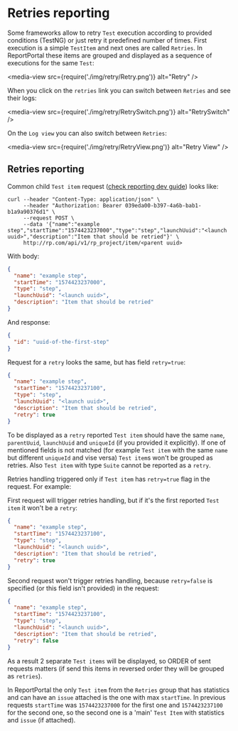 # Retries reporting

Some frameworks allow to retry `Test` execution according to provided conditions (TestNG) or just retry it predefined number of times.
First execution is a simple `TestItem` and next ones are called `Retries`.
In ReportPortal these items are grouped and displayed as a sequence of executions for the same `Test`:

<media-view src={require('./img/retry/Retry.png')} alt="Retry" />

When you click on the `retries` link you can switch between `Retries` and see their logs:

<media-view src={require('./img/retry/RetrySwitch.png')} alt="RetrySwitch" />

On the `Log view` you can also switch between `Retries`:

<media-view src={require('./img/retry/RetryView.png')} alt="Retry View" />

## Retries reporting

Common child `Test item` request ([check reporting dev guide](https://github.com/reportportal/documentation/blob/master/src/md/src/DevGuides/reporting.md)) looks like: 

```shell
curl --header "Content-Type: application/json" \
     --header "Authorization: Bearer 039eda00-b397-4a6b-bab1-b1a9a90376d1" \
     --request POST \
     --data '{"name":"example step","startTime":"1574423237000","type":"step","launchUuid":"<launch uuid>","description":"Item that should be retried"}' \
     http://rp.com/api/v1/rp_project/item/<parent uuid>
```

With body:

```json
{
  "name": "example step",
  "startTime": "1574423237000",
  "type": "step",
  "launchUuid": "<launch uuid>",
  "description": "Item that should be retried"
}
```

And response:

```json
{
  "id": "uuid-of-the-first-step"
}
```

Request for a `retry` looks the same, but has field `retry=true`:

```json
{
  "name": "example step",
  "startTime": "1574423237100",
  "type": "step",
  "launchUuid": "<launch uuid>",
  "description": "Item that should be retried",
  "retry": true
}
```

To be displayed as a `retry` reported `Test item` should have the same `name`, `parentUuid`, `launchUuid` and `uniqueId` (if you provided it explicitly).
If one of mentioned fields is not matched (for example `Test item` with the same `name` but different `uniqueId` and vise versa) `Test item`s won't be grouped as retries.
Also `Test item` with type `Suite` cannot be reported as a `retry`.

Retries handling triggered only if `Test item` has `retry=true` flag in the request. For example:

First request will trigger retries handling, but if it's the first reported `Test item` it won't be a `retry`:
```json
{
  "name": "example step",
  "startTime": "1574423237100",
  "type": "step",
  "launchUuid": "<launch uuid>",
  "description": "Item that should be retried",
  "retry": true
}
```

Second request won't trigger retries handling, because `retry=false` is specified (or this field isn't provided) in the request:
```json
{
  "name": "example step",
  "startTime": "1574423237100",
  "type": "step",
  "launchUuid": "<launch uuid>",
  "description": "Item that should be retried",
  "retry": false
}
```

As a result 2 separate `Test items` will be displayed, so ORDER of sent requests matters (if send this items in reversed order they will be grouped as `retries`).

In ReportPortal the only `Test item` from the `Retries` group that has statistics and can have an `issue` attached is the one with max `startTime`.
In previous requests `startTime` was `1574423237000` for the first one and `1574423237100` for the second one, so the second one is a 'main' `Test Item`
with statistics and `issue` (if attached).  